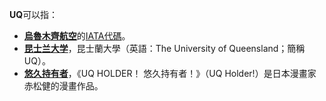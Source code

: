 '''UQ'''可以指：
*'''[[烏魯木齊航空|烏魯木齊航空]]'''的[[國際航空運輸協會航空公司代碼|IATA代碼]]。
*'''[[昆士兰大学|昆士兰大学]]'''，昆士蘭大學（英語：The University of Queensland；簡稱UQ）。
*'''[[悠久持有者|悠久持有者]]'''，《UQ HOLDER！ 悠久持有者！》（UQ Holder!）是日本漫畫家赤松健的漫畫作品。

{{disambig|Cat=二字拉丁字母缩写消歧义}}
